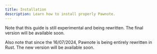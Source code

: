 ```yaml
---
title: Installation
description: Learn how to install properly Pawnote.
---
```


Note that this guide is still experimental and being rewritten. The final version will be available soon.

Also note that since the 16/07/2024, Pawnote is being entirely rewritten in Rust. The new version will be available soon.

<Cards>
  <Card title="GitHub" href="https://github.com/LiterateInk/Pawnote" />
  <Card title="Installation" href="/pawnote/installation" />
</Cards>
